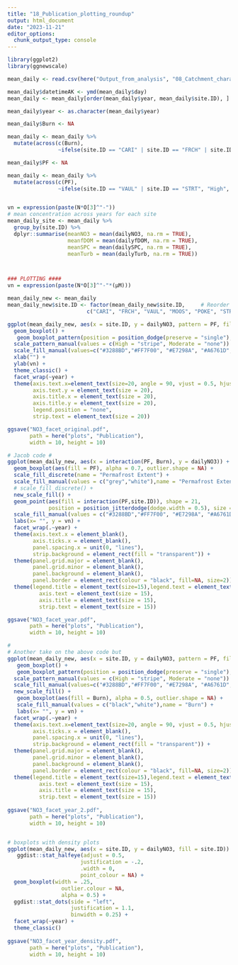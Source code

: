 ```yaml
---
title: "18_Publication_plotting_roundup"
output: html_document
date: "2023-11-21"
editor_options: 
  chunk_output_type: console
---
```


```r
library(ggplot2)
library(ggnewscale)
```



```r

mean_daily <- read.csv(here("Output_from_analysis", "08_Catchment_characteristics", "mean_daily.csv"))

mean_daily$datetimeAK <- ymd(mean_daily$day)
mean_daily <- mean_daily[order(mean_daily$year, mean_daily$site.ID), ]

mean_daily$year <- as.character(mean_daily$year)

mean_daily$Burn <- NA

mean_daily <- mean_daily %>% 
  mutate(across(c(Burn),
                ~ifelse(site.ID == "CARI" | site.ID == "FRCH" | site.ID == "VAUL", "unburned", "burned")))

mean_daily$PF <- NA

mean_daily <- mean_daily %>% 
  mutate(across(c(PF),
                ~ifelse(site.ID == "VAUL" | site.ID == "STRT", "High", "Moderate")))


vn = expression(paste(N*O[3]^"-"))
# mean concentration across years for each site 
mean_daily_site <- mean_daily %>% 
  group_by(site.ID) %>% 
  dplyr::summarise(meanNO3 = mean(dailyNO3, na.rm = TRUE),
                   meanfDOM = mean(dailyfDOM, na.rm = TRUE),
                   meanSPC = mean(dailySPC, na.rm = TRUE),
                   meanTurb = mean(dailyTurb, na.rm = TRUE))



### PLOTTING ####
vn = expression(paste(N*O[3]^"-"*(μM)))

mean_daily_new <- mean_daily
mean_daily_new$site.ID <- factor(mean_daily_new$site.ID,     # Reorder factor levels
                         c("CARI", "FRCH", "VAUL", "MOOS", "POKE", "STRT"))

ggplot(mean_daily_new, aes(x = site.ID, y = dailyNO3, pattern = PF, fill = site.ID)) +
  geom_boxplot() +
   geom_boxplot_pattern(position = position_dodge(preserve = "single"), color = "black", pattern_fill = "white", pattern_angle = 45, pattern_density = 0.1, pattern_spacing = 0.025, pattern_key_scale_factor = 0.6) +
  scale_pattern_manual(values = c(High = "stripe", Moderate = "none")) +
  scale_fill_manual(values=c("#3288BD","#FF7F00", "#E7298A", "#A6761D", "#6A3D9A", "#66C2A5")) +
  xlab("") +
  ylab(vn) +
  theme_classic() +
  facet_wrap(~year) +
  theme(axis.text.x=element_text(size=20, angle = 90, vjust = 0.5, hjust=1),
        axis.text.y = element_text(size = 20),
        axis.title.x = element_text(size = 20),
        axis.title.y = element_text(size = 20),
        legend.position = "none",
        strip.text = element_text(size = 20))

ggsave("NO3_facet_original.pdf",
       path = here("plots", "Publication"),
       width = 10, height = 10)

# Jacob code #
ggplot(mean_daily_new, aes(x = interaction(PF, Burn), y = dailyNO3)) +
  geom_boxplot(aes(fill = PF), alpha = 0.7, outlier.shape = NA) +
  scale_fill_discrete(name = "Permafrost Extent") +
  scale_fill_manual(values = c("grey","white"),name = "Permafrost Extent") +
  # scale_fill_discrete() +
  new_scale_fill() +
  geom_point(aes(fill = interaction(PF,site.ID)), shape = 21,
             position = position_jitterdodge(dodge.width = 0.5), size = 3) +
  scale_fill_manual(values = c("#3288BD","#FF7F00", "#E7298A", "#A6761D", "#6A3D9A", "#66C2A5"), labels = c("Caribou", "French", "Vault", "Moose","Poker", "Stuart"), name = "Stream Site") +
  labs(x= "", y = vn) +
  facet_wrap(.~year) +
  theme(axis.text.x = element_blank(),
        axis.ticks.x = element_blank(),
        panel.spacing.x = unit(0, "lines"),
        strip.background = element_rect(fill = "transparent")) +
  theme(panel.grid.major = element_blank(),
        panel.grid.minor = element_blank(),
        panel.background = element_blank(),
        panel.border = element_rect(colour = "black", fill=NA, size=2))+theme(aspect.ratio = 1) +
  theme(legend.title = element_text(size=15),legend.text = element_text(size=15)) + theme(
          axis.text = element_text(size = 15),    
          axis.title = element_text(size = 15),
          strip.text = element_text(size = 15))

ggsave("NO3_facet_year.pdf",
       path = here("plots", "Publication"),
       width = 10, height = 10)

# 
# Another take on the above code but
ggplot(mean_daily_new, aes(x = site.ID, y = dailyNO3, pattern = PF, fill = site.ID)) +
   geom_boxplot() +
   geom_boxplot_pattern(position = position_dodge(preserve = "single"), color = "black", pattern_fill = "white", pattern_angle = 45, pattern_density = 0.1, pattern_spacing = 0.025, pattern_key_scale_factor = 0.6) +
  scale_pattern_manual(values = c(High = "stripe", Moderate = "none")) +
  scale_fill_manual(values=c("#3288BD","#FF7F00", "#E7298A", "#A6761D", "#6A3D9A", "#66C2A5"), guide = "none") +
  new_scale_fill() +
   geom_boxplot(aes(fill = Burn), alpha = 0.5, outlier.shape = NA) +
   scale_fill_manual(values = c("black","white"),name = "Burn") +
   labs(x= "", y = vn) +
  facet_wrap(.~year) +
  theme(axis.text.x=element_text(size=20, angle = 90, vjust = 0.5, hjust=1),
        axis.ticks.x = element_blank(),
        panel.spacing.x = unit(0, "lines"),
        strip.background = element_rect(fill = "transparent")) +
  theme(panel.grid.major = element_blank(),
        panel.grid.minor = element_blank(),
        panel.background = element_blank(),
        panel.border = element_rect(colour = "black", fill=NA, size=2))+theme(aspect.ratio = 1) +
  theme(legend.title = element_text(size=15),legend.text = element_text(size=15)) + theme(
          axis.text = element_text(size = 15),    
          axis.title = element_text(size = 15),
          strip.text = element_text(size = 15))
  
ggsave("NO3_facet_year_2.pdf",
       path = here("plots", "Publication"),
       width = 10, height = 10)


# boxplots with density plots
ggplot(mean_daily_new, aes(x = site.ID, y = dailyNO3, fill = site.ID)) +
   ggdist::stat_halfeye(adjust = 0.5, 
                       justification = -.2,
                       .width = 0,
                       point_colour = NA) +
  geom_boxplot(width = .25,
                 outlier.colour = NA,
                 alpha = 0.5) +
  ggdist::stat_dots(side = "left",
                    justification = 1.1, 
                    binwidth = 0.25) +
  facet_wrap(~year) +
  theme_classic()
    
ggsave("NO3_facet_year_density.pdf",
       path = here("plots", "Publication"),
       width = 10, height = 10)
   





```